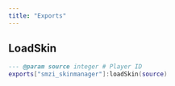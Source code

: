 ```yaml
---
title: "Exports"
---
```


## LoadSkin

```LUA
--- @param source integer # Player ID
exports["smzi_skinmanager"]:loadSkin(source)
```
